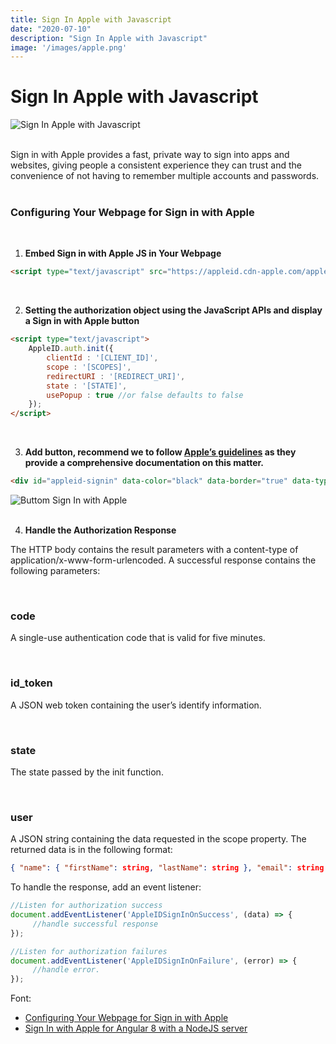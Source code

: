```yaml
---
title: Sign In Apple with Javascript
date: "2020-07-10"
description: "Sign In Apple with Javascript"
image: '/images/apple.png'
---
```

 
# Sign In Apple with Javascript

![Sign In Apple with Javascript](/images/apple.png)

<br />
Sign in with Apple provides a fast, private way to sign into apps and websites, giving people a consistent experience they can trust and the convenience of not having to remember multiple accounts and passwords.
<br />
<br />

### Configuring Your Webpage for Sign in with Apple
<br />


1. **Embed Sign in with Apple JS in Your Webpage**

```html
<script type="text/javascript" src="https://appleid.cdn-apple.com/appleauth/static/jsapi/appleid/1/en_US/appleid.auth.js"></script>
```
<br />

2. **Setting the authorization object using the JavaScript APIs and display a Sign in with Apple button**
```html
<script type="text/javascript">
    AppleID.auth.init({
        clientId : '[CLIENT_ID]',
        scope : '[SCOPES]',
        redirectURI : '[REDIRECT_URI]',
        state : '[STATE]',
        usePopup : true //or false defaults to false
    });
</script>
```
<br />

3. **Add button, recommend we to follow [Apple’s guidelines](https://apple.co/2BJmMJB) as they provide a comprehensive documentation on this matter.**

```html
<div id="appleid-signin" data-color="black" data-border="true" data-type="sign in"></div>
```

![Buttom Sign In with Apple](https://apple.co/3e9xDJX "Buttom Sign In with Apple")
<br />
<br />


4. **Handle the Authorization Response**

The HTTP body contains the result parameters with a content-type of application/x-www-form-urlencoded. A successful response contains the following parameters:

<br />

### code
A single-use authentication code that is valid for five minutes.

<br />

### id_token
A JSON web token containing the user’s identify information.

<br />

### state
The state passed by the init function.

<br />

### user
A JSON string containing the data requested in the scope property. The returned data is in the following format:

```json
{ "name": { "firstName": string, "lastName": string }, "email": string }
```

To handle the response, add an event listener:

```javascript
//Listen for authorization success
document.addEventListener('AppleIDSignInOnSuccess', (data) => {
     //handle successful response
});

//Listen for authorization failures
document.addEventListener('AppleIDSignInOnFailure', (error) => {
     //handle error.
});
```

Font: 

- [Configuring Your Webpage for Sign in with Apple](https://developer.apple.com/documentation/sign_in_with_apple/sign_in_with_apple_js/configuring_your_webpage_for_sign_in_with_apple)
- [Sign In with Apple for Angular 8 with a NodeJS server](https://medium.com/shopstyle-engineering/sign-in-with-apple-for-angular-8-and-nodejs-server-f37e6a81545a)


<br />
<br />
 
